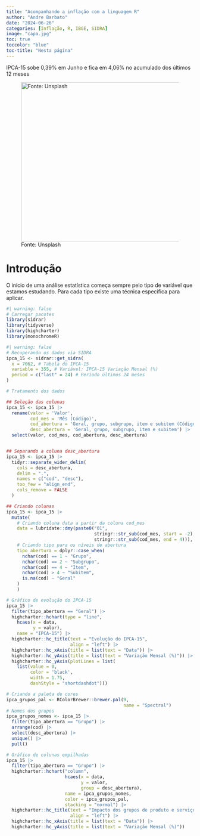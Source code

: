 ```yaml
---
title: "Acompanhando a inflação com a linguagem R"
author: "Andre Barbato"
date: "2024-06-26"
categories: [Inflação, R, IBGE, SIDRA]
image: "capa.jpg"
toc: true
toccolor: "blue"
toc-title: "Nesta página" 
---
```


IPCA-15 sobe 0,39% em Junho e fica em 4,06% no acumulado dos últimos 12 meses

![Fonte: Unsplash](capa.jpg){fig-alt="Uso gratuito sob a Licença da Unsplash" fig-align="left" width="642" height="427"}

# Introdução

O início de uma análise estatística começa sempre pelo tipo de variável que estamos estudando. Para cada tipo existe uma técnica específica para aplicar.

```r
#| warning: false 
# Carregar pacotes
library(sidrar)
library(tidyverse)
library(highcharter)
library(monochromeR)
```

```r
#| warning: false 
# Recuperando os dados via SIDRA
ipca_15 <- sidrar::get_sidra(
  x = 7062, # Tabela do IPCA-15
  variable = 355, # Variável: IPCA-15 Variação Mensal (%)
  period = c("last" = 24) # Período últimos 24 meses  
)

```

```r
# Tratamento dos dados

## Seleção das colunas
ipca_15 <- ipca_15 |>
  rename(valor = 'Valor',
         cod_mes = 'Mês (Código)',
         cod_abertura = 'Geral, grupo, subgrupo, item e subitem (Código)',
         desc_abertura = 'Geral, grupo, subgrupo, item e subitem') |> 
  select(valor, cod_mes, cod_abertura, desc_abertura)


## Separando a coluna desc_abertura
ipca_15 <- ipca_15 |> 
  tidyr::separate_wider_delim(
    cols = desc_abertura,
    delim = ".",
    names = c("cod", "desc"),
    too_few = "align_end",
    cols_remove = FALSE
  )

## Criando colunas
ipca_15 <- ipca_15 |>
  mutate(
    # Criando coluna data a partir da coluna cod_mes
    data = lubridate::dmy(paste0("01",
                                 stringr::str_sub(cod_mes, start = -2),
                                 stringr::str_sub(cod_mes, end = 4))),
    # Criando tipo para os níveis de abertura
    tipo_abertura = dplyr::case_when(
      nchar(cod) == 1 ~ "Grupo",
      nchar(cod) == 2 ~ "Subgrupo",
      nchar(cod) == 4 ~ "Item",
      nchar(cod) > 4 ~ "Subitem",
      is.na(cod) ~ "Geral"
    )
    )

```

```r
# Gráfico de evolução do IPCA-15
ipca_15 |> 
  filter(tipo_abertura == "Geral") |> 
  highcharter::hchart(type = "line",
    hcaes(x = data,
          y = valor),
    name = "IPCA-15") |> 
  highcharter::hc_title(text = "Evolução do IPCA-15",
                        align = "left") |> 
  highcharter::hc_xAxis(title = list(text = "Data")) |> 
  highcharter::hc_yAxis(title = list(text = "Variação Mensal (%)")) |> 
  highcharter::hc_yAxis(plotLines = list(
    list(value = 0, 
         color = 'black',
         width = 1.75, 
         dashStyle = "shortdashdot")))
```

```r
# Criando a paleta de cores
ipca_grupos_pal <- RColorBrewer::brewer.pal(9, 
                                            name = "Spectral")
# Nomes dos grupos
ipca_grupos_nomes <- ipca_15 |>
  filter(tipo_abertura == "Grupo") |> 
  arrange(cod) |>
  select(desc_abertura) |> 
  unique() |> 
  pull()

# Gráfico de colunas empilhadas
ipca_15 |> 
  filter(tipo_abertura == "Grupo") |>
  highcharter::hchart("column",
                      hcaes(x = data,
                            y = valor,
                            group = desc_abertura),
                      name = ipca_grupos_nomes,
                      color = ipca_grupos_pal,
                      stacking = "normal") |>
  highcharter::hc_title(text = "Impacto dos grupos de produto e serviçoes no IPCA-15",
                        align = "left") |> 
  highcharter::hc_xAxis(title = list(text = "Data")) |> 
  highcharter::hc_yAxis(title = list(text = "Variação Mensal (%)"))
```
